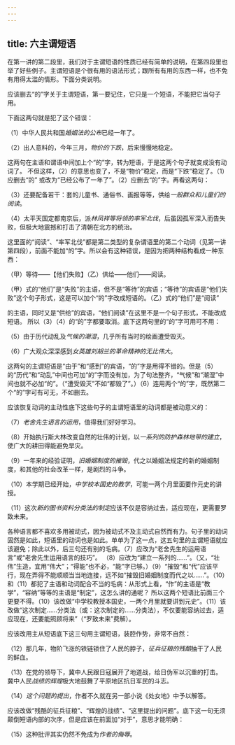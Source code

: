 ```yaml
---
---
---
```

title: 六主谓短语
---



在第一讲的第二段里，我们对于主谓短语的性质已经有简单的说明，在第四段里也举了好些例子。主谓短语是个很有用的语法形式；跟所有有用的东西一样，也不免有用得太滥的情形。下面分类说明。

应该删去“的”字关于主谓短语，第一要记住，它只是一个短语，不能把它当句子用。

下面这两句就是犯了这个错误：

（1）中华人民共和国*婚姻法的公布*已经一年了。

（2）出人意料的，今年三月，*物价的下跌*，后来慢慢地稳定。

这两句在主语和谓语中间加上个“的”字，转为短语，于是这两个句子就变成没有动词了。
不但这样，（2）的意思也变了，不是“物价”稳定，而是“下跌”稳定了。（1）应删去“的”
或改为“已经公布了一年了”。（2）应删去“的”字。再看这两句：

（3）还要配备若干：套的儿童书、通俗书、画报等等，供给*一般群众和儿童们的阅读*。

（4）太平天国定都南京后，派*林凤祥等将领的率军北伐*，后虽因孤军深入而告失败，但极大地震撼和打击了清朝在北方的统治。

这里面的“阅读”、“率军北伐”都是第二类型的复杂谓语里的第二个动词（见第一讲第四段），前面不能加“的”字。所以会有这种错误，是因为把两种结构看成一种东西：

（甲）等待——【他们失败】（乙）供给——他们——阅读。


（甲）式的“他们”是“失败”的主语，但不是“等待”的宾语；“等待”的宾语是“他们失败”这个句子形式，这是可以加个“的”字改成短语的。（乙）式的“他们”是“阅读”

的主语，同时又是“供给”的宾语，“他们阅读”在这里不是一个句子形式，不能改成短语。
所以（3）（4）的“的”字都要取消。底下这两句里的“的”字可用可不用：

（5）由于历代动乱及*气候的潮湿*，几乎所有当时的绘画遭受毁灭。

（6）广大观众深深感到*女英雄刘胡兰的革命精神的无比伟大*。

这两句的主谓短语是“由于”和“感到”的宾语，“的”字是用得不错的。但是（5）的“历代”和“动乱”中间也可加“的”字而没有加，为了句法整齐，“气候”和“潮湿”中间也就不必加“的”。（“遭受毁灭”不如“都毁了”。）（6）连用两个“的”字，既然第二个“的”字可有可无，不如删去。

应该恢复动词的主动性底下这些句子的主谓短语里的动词都是被动意义的：

（7）*老舍先生语言的运用*，值得我们好好学习。

（8）开始执行斯大林改变自然的壮伟的计划，以*一系列的防护森林地带的建立*，使广大的耕田得能避免旱灾。

（9）一年来的经验证明，*旧婚姻制度的摧毁*，代之以婚姻法规定的新的婚姻制度，和其他的社会改革一样，是剧烈的斗争。

（10）本学期已经开始，*中学校本国史的教学*，可能一两个月里面要作元史的讲授。

（11）这次*新的图书资料分类法的制定*应该不仅是容纳过去，适应现在，更需要罗致未来。

各种语言都不喜欢多用被动式，因为被动式不及主动式自然而有力。句子里的动词固然是如此，短语里的动词也是如此。单单为了这一点，这五句里的主谓短语就应该避免；除此以外，后三句还有别的毛病。（7）应改为“老舍先生的运用语言”或“老舍先生运用语言的技巧”。
（8）应改为“建立一系列的……”。（又，“壮伟”生造，宜用“伟大”；“得能”也不必，“能”字已够。）（9）“摧毁”和“代”应该平行，现在弄得不能顺顺当当地连接，远不如“摧毁旧婚姻制度而代之以……”。（10）和（11）都犯了主语和动词配合不当的毛病：从形式上看，“作”的主语是“教学”，“容纳”等等的主语是“制定”，这怎么讲的通呢？
所以这两个短语比前面三个更要不得。（10）该改做“中学校教授本国史，一两个月里就要讲到元史”。（11）该改做“这次制定……分类法（或：这次制定的……分类法），不仅要能容纳过去，适应现在，还要能照顾将来”（“罗致未来”费解）。

应该改用主从短语底下这三句用主谓短语，装腔作势，非常不自然：

（12）那几年，物阶飞涨的铁链锁住了人民的脖子，*征兵征粮的残酷*抽干了人民的鲜血。

（13）在党的领导下，冀中人民跟日寇展开了地道战，给日伪军以沉重的打击。冀中人民*战绩的辉煌*极大地鼓舞了平原地区抗日军民的斗志。


（14）*这个问题的提出*，作者不久就在另一部小说《处女地》中予以解答。

应该改做“残酷的征兵征粮”、“辉煌的战绩”、“这里提出的问题”。底下这一句无须颠倒短语内部的次序，但是应该在前面加“对于”，意思才能明确：

（15）这种批评其实仍然不免成为*作者的侮辱*。